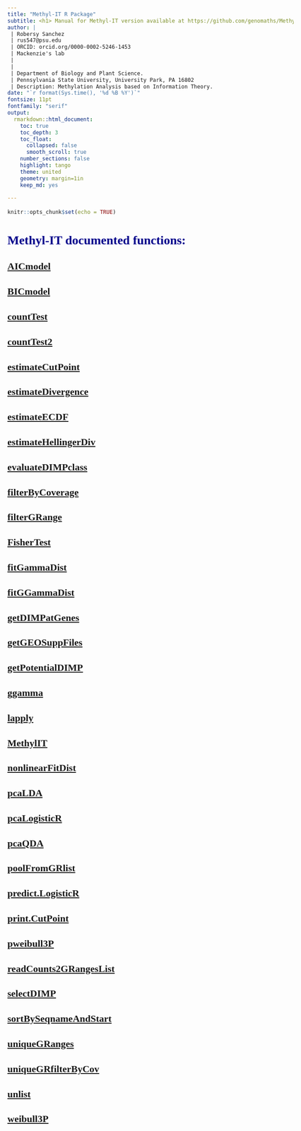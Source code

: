 ```yaml
---
title: "Methyl-IT R Package"
subtitle: <h1> Manual for Methyl-IT version available at https://github.com/genomaths/MethylIT </h1>
author: |
 | Robersy Sanchez
 | rus547@psu.edu
 | ORCID: orcid.org/0000-0002-5246-1453
 | Mackenzie's lab    
 |
 |
 | Department of Biology and Plant Science. 
 | Pennsylvania State University, University Park, PA 16802
 | Description: Methylation Analysis based on Information Theory.
date: "`r format(Sys.time(), '%d %B %Y')`"
fontsize: 11pt
fontfamily: "serif"
output:
  rmarkdown::html_document: 
    toc: true
    toc_depth: 3
    toc_float: 
      collapsed: false
      smooth_scroll: true
    number_sections: false
    highlight: tango
    theme: united
    geometry: margin=1in
    keep_md: yes

---
```


<style type="text/css">

body{ /* Normal  */
      font-size: 18px;
      font-family: "Times New Roman", Times, serif;
      text-align: justify
}
td {  /* Table  */
  font-size: 8px;
}

h1.title {
  font-size: 38px;
  font-family: "Times New Roman", Times, serif;
  color: DarkRed;
  .subTitle {
  font-size: 24px;
  font-family: "Times New Roman", Times, serif;
  color: DarkRed;
  }
}

h1 { /* Header 1 */
  font-size: 28px;
  font-family: "Times New Roman", Times, serif;
  color: DarkBlue;
}
h2 { /* Header 2 */
    font-size: 22px;
    color: DarkBlue;
    font-family: "Times New Roman", Times, serif;
}
h3 { /* Header 3 */
   font-size: 18px;
   color: DarkBlue;
   font-family: "Times New Roman", Times, serif;
}
code.r{ /* Code block */
    font-size: 12px;
}
pre { /* Code block - determines code spacing between lines */
    font-size: 14px;
}
</style>

```r
knitr::opts_chunk$set(echo = TRUE)
```
# Methyl-IT documented functions:

## [AICmodel](https://genomaths.github.io/MethylIT_HTML_Manual/AICmodel.html)  
## [BICmodel](https://genomaths.github.io/MethylIT_HTML_Manual/BICmodel.html)                                    
## [countTest](https://genomaths.github.io/MethylIT_HTML_Manual/countTest.html)                                  
## [countTest2](https://genomaths.github.io/MethylIT_HTML_Manual/countTest2.html)                                
## [estimateCutPoint](https://genomaths.github.io/MethylIT_HTML_Manual/estimateCutPoint.html)                    
## [estimateDivergence](https://genomaths.github.io/MethylIT_HTML_Manual/estimateDivergence.html)                
## [estimateECDF](https://genomaths.github.io/MethylIT_HTML_Manual/estimateECDF.html)          
## [estimateHellingerDiv](https://genomaths.github.io/MethylIT_HTML_Manual/estimateHellingerDiv.html)            
## [evaluateDIMPclass](https://genomaths.github.io/MethylIT_HTML_Manual/evaluateDIMPclass.html)                  
## [filterByCoverage](https://genomaths.github.io/MethylIT_HTML_Manual/filterByCoverage.html)                    
## [filterGRange](https://genomaths.github.io/MethylIT_HTML_Manual/filterGRange.html)                            
## [FisherTest](https://genomaths.github.io/MethylIT_HTML_Manual/FisherTest.html)                                
## [fitGammaDist](https://genomaths.github.io/MethylIT_HTML_Manual/fitGammaDist.html)                            
## [fitGGammaDist](https://genomaths.github.io/MethylIT_HTML_Manual/fitGGammaDist.html)                          
## [getDIMPatGenes](https://genomaths.github.io/MethylIT_HTML_Manual/getDIMPatGenes.html)                        
## [getGEOSuppFiles](https://genomaths.github.io/MethylIT_HTML_Manual/getGEOSuppFiles.html)                      
## [getPotentialDIMP](https://genomaths.github.io/MethylIT_HTML_Manual/getPotentialDIMP.html)                    
## [ggamma](https://genomaths.github.io/MethylIT_HTML_Manual/ggamma.html)                                        
## [lapply](https://genomaths.github.io/MethylIT_HTML_Manual/lapply.html)                                        
## [MethylIT](https://genomaths.github.io/MethylIT_HTML_Manual/MethylIT.html)                                    
## [nonlinearFitDist](https://genomaths.github.io/MethylIT_HTML_Manual/nonlinearFitDist.html)                    
## [pcaLDA](https://genomaths.github.io/MethylIT_HTML_Manual/pcaLDA.html)                                        
## [pcaLogisticR](https://genomaths.github.io/MethylIT_HTML_Manual/pcaLogisticR.html)                            
## [pcaQDA](https://genomaths.github.io/MethylIT_HTML_Manual/pcaQDA.html)                                        
## [poolFromGRlist](https://genomaths.github.io/MethylIT_HTML_Manual/poolFromGRlist.html)                        
## [predict.LogisticR](https://genomaths.github.io/MethylIT_HTML_Manual/predict.LogisticR.html)                  
## [print.CutPoint](https://genomaths.github.io/MethylIT_HTML_Manual/print.CutPoint.html)                        
## [pweibull3P](https://genomaths.github.io/MethylIT_HTML_Manual/pweibull3P.html)                                
## [readCounts2GRangesList](https://genomaths.github.io/MethylIT_HTML_Manual/readCounts2GRangesList.html)        
## [selectDIMP](https://genomaths.github.io/MethylIT_HTML_Manual/selectDIMP.html)                                
## [sortBySeqnameAndStart](https://genomaths.github.io/MethylIT_HTML_Manual/sortBySeqnameAndStart.html)          
## [uniqueGRanges](https://genomaths.github.io/MethylIT_HTML_Manual/uniqueGRanges.html)                          
## [uniqueGRfilterByCov](https://genomaths.github.io/MethylIT_HTML_Manual/uniqueGRfilterByCov.html)              
## [unlist](https://genomaths.github.io/MethylIT_HTML_Manual/unlist.html)                                        
## [weibull3P](https://genomaths.github.io/MethylIT_HTML_Manual/weibull3P.html) 


